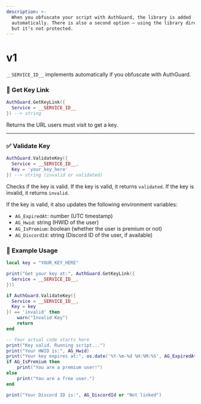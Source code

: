 ```yaml
---
description: >-
  When you obfuscate your script with AuthGuard, the library is added  
  automatically. There is also a second option — using the library directly —  
  but it’s not protected.
---
```



# v1

`__SERVICE_ID__` implements automatically if you obfuscate with AuthGuard.

### 🔗 Get Key Link


```lua
AuthGuard.GetKeyLink({
  Service = __SERVICE_ID__
}) --> string
```

Returns the URL users must visit to get a key.

***

### ✅ Validate Key

```lua
AuthGuard.ValidateKey({
  Service = __SERVICE_ID__,
  Key = 'your_key_here'
}) --> string (invalid or validated)
```

Checks if the key is valid.
If the key is valid, it returns `validated`.
If the key is invalid, it returns `invalid`.

If the key is valid, it also updates the following environment variables:

- `AG_ExpiredAt`: number (UTC timestamp)
- `AG_Hwid`: string (HWID of the user)
- `AG_IsPremium`: boolean (whether the user is premium or not)
- `AG_DiscordId`: string (Discord ID of the user, if available)

### 🧪 Example Usage

```lua
local key = "YOUR_KEY_HERE"

print("Get your key at:", AuthGuard.GetKeyLink({
  Service = __SERVICE_ID__,
}))

if AuthGuard.ValidateKey({
  Service = __SERVICE_ID__,
  Key = key
}) == 'invalid' then
    warn("Invalid Key")
    return
end

-- Your actual code starts here
print("Key valid. Running script...")
print("Your HWID is:", AG_Hwid)
print("Your key expires at:", os.date('%Y-%m-%d %H:%M:%S', AG_ExpiredAt))
if AG_IsPremium then
    print("You are a premium user!")
else
    print("You are a free user.")
end

print("Your Discord ID is:", AG_DiscordId or "Not linked")
```
